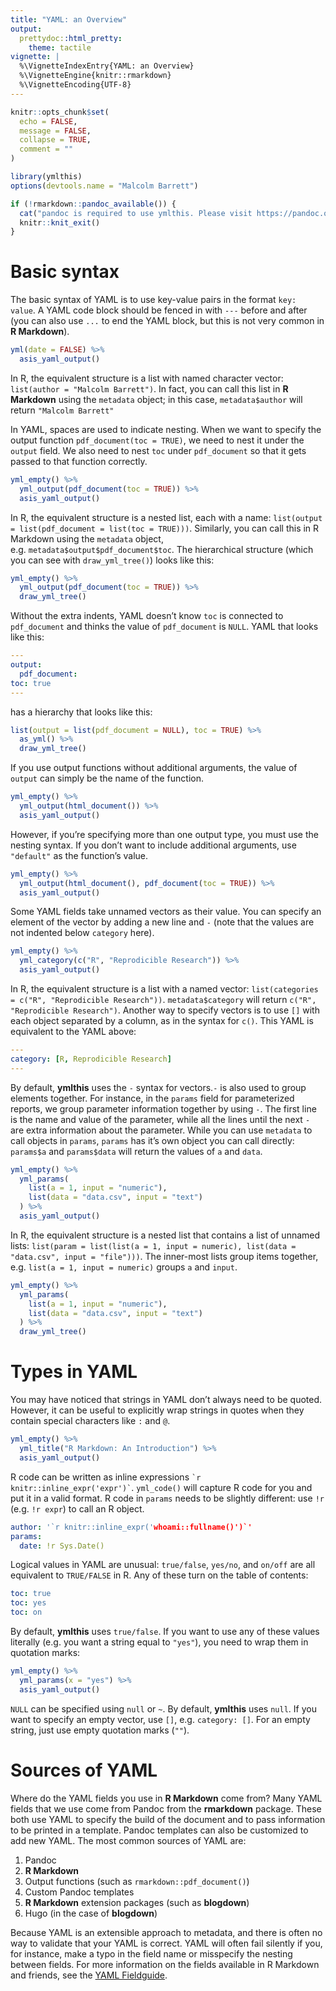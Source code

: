 ```yaml
---
title: "YAML: an Overview"
output:
  prettydoc::html_pretty:
    theme: tactile
vignette: |
  %\VignetteIndexEntry{YAML: an Overview}
  %\VignetteEngine{knitr::rmarkdown} 
  %\VignetteEncoding{UTF-8}
---
```


```r
knitr::opts_chunk$set(
  echo = FALSE,
  message = FALSE,
  collapse = TRUE,
  comment = ""
)
```

```r
library(ymlthis)
options(devtools.name = "Malcolm Barrett")
```

```r
if (!rmarkdown::pandoc_available()) {
  cat("pandoc is required to use ymlthis. Please visit https://pandoc.org/ for more information.")
  knitr::knit_exit()
}
```

# Basic syntax

The basic syntax of YAML is to use key-value pairs in the format `key: value`. A YAML code block should be fenced in with `---` before and after (you can also use `...` to end the YAML block, but this is not very common in **R Markdown**).

```r
yml(date = FALSE) %>% 
  asis_yaml_output()
```

In R, the equivalent structure is a list with named character vector: `list(author = "Malcolm Barrett")`. In fact, you can call this list in **R Markdown** using the `metadata` object; in this case, `metadata$author` will return `"Malcolm Barrett"` 

In YAML, spaces are used to indicate nesting. When we want to specify the output function `pdf_document(toc = TRUE)`, we need to nest it under the `output` field. We also need to nest `toc` under `pdf_document` so that it gets passed to that function correctly.

```r
yml_empty() %>% 
  yml_output(pdf_document(toc = TRUE)) %>% 
  asis_yaml_output()
```

In R, the equivalent structure is a nested list, each with a name: `list(output = list(pdf_document = list(toc = TRUE)))`. Similarly, you can call this in R Markdown using the `metadata` object, e.g. `metadata$output$pdf_document$toc`. The hierarchical structure (which you can see with `draw_yml_tree()`) looks like this:

```r
yml_empty() %>% 
  yml_output(pdf_document(toc = TRUE)) %>% 
  draw_yml_tree()
```

Without the extra indents, YAML doesn't know `toc` is connected to `pdf_document` and thinks the value of `pdf_document` is `NULL`. YAML that looks like this:

```yaml
---
output:
  pdf_document:
toc: true
---
```
has a hierarchy that looks like this:

```r
list(output = list(pdf_document = NULL), toc = TRUE) %>% 
  as_yml() %>% 
  draw_yml_tree()
```

If you use output functions without additional arguments, the value of `output` can simply be the name of the function. 

```r
yml_empty() %>% 
  yml_output(html_document()) %>% 
  asis_yaml_output()
```

However, if you're specifying more than one output type, you must use the nesting syntax. If you don't want to include additional arguments, use `"default"` as the function's value.

```r
yml_empty() %>% 
  yml_output(html_document(), pdf_document(toc = TRUE)) %>% 
  asis_yaml_output()
```

Some YAML fields take unnamed vectors as their value. You can specify an element of the vector by adding a new line and `-` (note that the values are not indented below `category` here).

```r
yml_empty() %>% 
  yml_category(c("R", "Reprodicible Research")) %>% 
  asis_yaml_output()
```

In R, the equivalent structure is a list with a named vector: `list(categories = c("R", "Reprodicible Research"))`. `metadata$category` will return `c("R", "Reprodicible Research")`. Another way to specify vectors is to use `[]` with each object separated by a column, as in the syntax for `c()`. This YAML is equivalent to the YAML above:

```yaml
---
category: [R, Reprodicible Research]
---
```

By default, **ymlthis** uses the `-` syntax for vectors.`-` is also used to group elements together. For instance, in the `params` field for parameterized reports, we group parameter information together by using `-`. The first line is the name and value of the parameter, while all the lines until the next `-` are extra information about the parameter. While you can use `metadata` to call objects in `params`, `params` has it's own object you can call directly: `params$a` and `params$data` will return the values of `a` and `data`.

```r
yml_empty() %>% 
  yml_params(
    list(a = 1, input = "numeric"), 
    list(data = "data.csv", input = "text")
  ) %>% 
  asis_yaml_output()
```

In R, the equivalent structure is a nested list that contains a list of unnamed lists: `list(param = list(list(a = 1, input = numeric), list(data = "data.csv", input = "file")))`. The inner-most lists group items together, e.g. `list(a = 1, input = numeric)` groups `a` and `input`.

```r
yml_empty() %>% 
  yml_params(
    list(a = 1, input = "numeric"), 
    list(data = "data.csv", input = "text")
  ) %>% 
  draw_yml_tree()
```

# Types in YAML

You may have noticed that strings in YAML don't always need to be quoted. However, it can be useful to explicitly wrap strings in quotes when they contain special characters like `:` and `@`.

```r
yml_empty() %>% 
  yml_title("R Markdown: An Introduction") %>% 
  asis_yaml_output()
```

R code can be written as inline expressions `` `r knitr::inline_expr('expr')` ``. `yml_code()` will capture R code for you and put it in a valid format. R code in `params` needs to be slightly different: use `!r` (e.g. `!r expr`) to call an R object.

```yaml
author: '`r knitr::inline_expr('whoami::fullname()')`'
params:
  date: !r Sys.Date()
```

Logical values in YAML are unusual: `true/false`, `yes/no`, and `on/off` are all equivalent to `TRUE/FALSE` in R. Any of these turn on the table of contents:

```yaml
toc: true
toc: yes
toc: on
```

By default, **ymlthis** uses `true/false`. If you want to use any of these values literally (e.g. you want a string equal to `"yes"`), you need to wrap them in quotation marks:

```r
yml_empty() %>% 
  yml_params(x = "yes") %>% 
  asis_yaml_output()
```

`NULL` can be specified using `null` or `~`. By default, **ymlthis** uses `null`. If you want to specify an empty vector, use `[]`, e.g. `category: []`. For an empty string, just use empty quotation marks (`""`).

# Sources of YAML

Where do the YAML fields you use in **R Markdown** come from? Many YAML fields that we use come from Pandoc from the **rmarkdown** package. These both use YAML to specify the build of the document and to pass information to be printed in a template. Pandoc templates can also be customized to add new YAML. The most common sources of YAML are:

1. Pandoc
1. **R Markdown**
1. Output functions (such as `rmarkdown::pdf_document()`)
1. Custom Pandoc templates
1. **R Markdown** extension packages (such as **blogdown**)
1. Hugo (in the case of **blogdown**)

Because YAML is an extensible approach to metadata, and there is often no way to validate that your YAML is correct. YAML will often fail silently if you, for instance, make a typo in the field name or misspecify the nesting between fields. For more information on the fields available in R Markdown and friends, see the [YAML Fieldguide](yaml-fieldguide.html).

